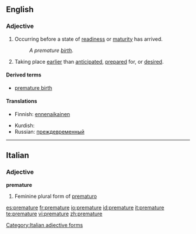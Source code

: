 ==English==

===Adjective===
{{en-adj}}

# Occurring before a state of [[readiness]] or [[maturity]] has arrived.
#: ''A premature [[birth]].''
# Taking place [[earlier]] than [[anticipated]], [[prepared]] for, or [[desired]].

====Derived terms====
* [[premature birth]]

====Translations====
{{top}}
*Finnish: [[ennenaikainen]]
{{mid}}
*Kurdish: {{KUchar|[[پێشوه‌خت]]}}
*Russian: [[преждевременный]]
{{bottom}}

----

==Italian==

===Adjective===
'''premature'''

# Feminine plural form of [[prematuro]]

[[Category:Italian adjective forms]]

[[es:premature]]
[[fr:premature]]
[[io:premature]]
[[id:premature]]
[[it:premature]]
[[te:premature]]
[[vi:premature]]
[[zh:premature]]